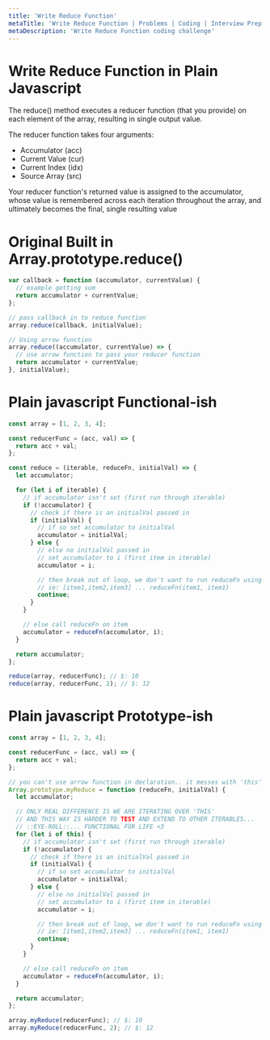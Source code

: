 ```yaml
---
title: 'Write Reduce Function'
metaTitle: 'Write Reduce Function | Problems | Coding | Interview Prep | Tiffany Lea'
metaDescription: 'Write Reduce Function coding challenge'
---
```


# Write Reduce Function in Plain Javascript

The reduce() method executes a reducer function (that you provide) on each element of the array, resulting in single output value.

The reducer function takes four arguments:

- Accumulator (acc)
- Current Value (cur)
- Current Index (idx)
- Source Array (src)

Your reducer function's returned value is assigned to the accumulator, whose value is remembered across each iteration throughout the array, and ultimately becomes the final, single resulting value

# Original Built in Array.prototype.reduce()

```javascript
var callback = function (accumulator, currentValue) {
  // example getting sum
  return accumulator + currentValue;
};

// pass callback in to reduce function
array.reduce(callback, initialValue);

// Using arrow function
array.reduce((accumulator, currentValue) => {
  // use arrow function to pass your reducer function
  return accumulator + currentValue;
}, initialValue);
```

# Plain javascript Functional-ish

```javascript
const array = [1, 2, 3, 4];

const reducerFunc = (acc, val) => {
  return acc + val;
};

const reduce = (iterable, reduceFn, initialVal) => {
  let accumulator;

  for (let i of iterable) {
    // if accumulator isn't set (first run through iterable)
    if (!accumulator) {
      // check if there is an initialVal passed in
      if (initialVal) {
        // if so set accumulator to initialVal
        accumulator = initialVal;
      } else {
        // else no initialVal passed in
        // set accumulator to i (first item in iterable)
        accumulator = i;

        // then break out of loop, we don't want to run reduceFn using 2 of item1
        // ie: [item1,item2,item3] ... reduceFn(item1, item1)
        continue;
      }
    }

    // else call reduceFn on item
    accumulator = reduceFn(accumulator, i);
  }

  return accumulator;
};

reduce(array, reducerFunc); // $: 10
reduce(array, reducerFunc, 2); // $: 12
```

# Plain javascript Prototype-ish

```javascript
const array = [1, 2, 3, 4];

const reducerFunc = (acc, val) => {
  return acc + val;
};

// you can't use arrow function in declaration.. it messes with 'this' context
Array.prototype.myReduce = function (reduceFn, initialVal) {
  let accumulator;

  // ONLY REAL DIFFERENCE IS WE ARE ITERATING OVER 'THIS'
  // AND THIS WAY IS HARDER TO TEST AND EXTEND TO OTHER ITERABLES...
  // ::EYE-ROLL::... FUNCTIONAL FOR LIFE <3
  for (let i of this) {
    // if accumulator isn't set (first run through iterable)
    if (!accumulator) {
      // check if there is an initialVal passed in
      if (initialVal) {
        // if so set accumulator to initialVal
        accumulator = initialVal;
      } else {
        // else no initialVal passed in
        // set accumulator to i (first item in iterable)
        accumulator = i;

        // then break out of loop, we don't want to run reduceFn using 2 of item1
        // ie: [item1,item2,item3] ... reduceFn(item1, item1)
        continue;
      }
    }

    // else call reduceFn on item
    accumulator = reduceFn(accumulator, i);
  }

  return accumulator;
};

array.myReduce(reducerFunc); // $: 10
array.myReduce(reducerFunc, 2); // $: 12
```
